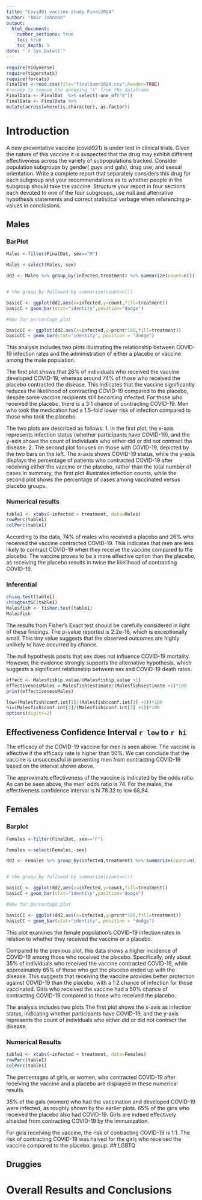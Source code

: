 ```yaml
---
title: "Covid91 vaccine study Final2024"
author: "Amir Johnson"
output: 
  html_document:
    number_sections: true
    toc: true
    toc_depth: 5
date: "`r Sys.Date()`" 
---
```


```r
require(tidyverse)
require(tigerstats)
require(forcats)
FinalDat <-read.csv(file="finalSumr2024.csv",header=TRUE)
#recode to remove the annoying "X" from the dataframe
FinalData <- FinalDat  %>% select(-one_of("X"))
FinalData <- FinalData %>%
mutate(across(where(is.character), as.factor))
```

# Introduction

A new  preventative vaccine (covid921) is under test in clinical trials. Given the nature of this vaccine it is suspected that the drug may exhibit different effectiveness across the variety of subpopulations tracked. Consider population subgroups by gender( guys and gals), drug use, and sexual orientation. Write a complete report that separately considers this drug for each subgroup and your recommendations as to whether people in the subgroup should take the vaccine. Structure your report in four sections each devoted to one of the four subgroups, use null and alternative hypothesis statements and correct statistical verbage when referencing p-values in conclusions.

## Males

### BarPlot
```r
Males <-filter(FinalDat, sex=="M")
```


```r
Males <-select(Males,-sex)
```

```r
dd2 <- Males %>% group_by(infected,treatment) %>% summarize(count=n()) %>% mutate(prcnt=count/sum(count))


# the group_by followed by summarize(count=n())

basicC <- ggplot(dd2,aes(x=infected,y=count,fill=treatment))
basicC + geom_bar(stat="identity",position="dodge")

#Now for percentage plot

basicCC <- ggplot(dd2,aes(x=infected,y=prcnt*100,fill=treatment)) 
basicCC + geom_bar(stat="identity", position = "dodge")
```

This analysis includes two plots illustrating the relationship between COVID-19 infection rates and the administration of either a placebo or vaccine among the male population.

The first plot shows that 26% of individuals who received the vaccine developed COVID-19, whereas around 74% of those who received the placebo contracted the disease. This indicates that the vaccine significantly reduces the likelihood of contracting COVID-19 compared to the placebo, despite some vaccine recipients still becoming infected. For those who received the placebo, there is a 3:1 chance of contracting COVID-19. Men who took the medication had a 1.5-fold lower risk of infection compared to those who took the placebo.

The two plots are described as follows:
1. In the first plot, the x-axis represents infection status (whether participants have COVID-19), and the y-axis shows the count of individuals who either did or did not contract the disease.
2. The second plot focuses on those with COVID-19, depicted by the two bars on the left. The x-axis shows 
COVID-19 status, while the y-axis displays the percentage of patients who contracted COVID-19 after receiving
either the vaccine or the placebo, rather than the total number of cases.In summary, the first plot 
illustrates infection counts, while the second plot shows the percentage of cases among vaccinated versus 
placebo groups.

### Numerical results

```r
table1 <- xtabs(~infected + treatment, data=Males)
rowPerc(table1)
colPerc(table1)
```

According to the data, 74% of males who received a placebo and 26% who received the vaccine contracted COVID-19. This indicates that men are less likely to contract COVID-19 when they receive the vaccine compared to the placebo. The vaccine proves to be a more effective option than the placebo, as receiving the placebo results in twice the likelihood of contracting COVID-19.

### Inferential 

```r
chisq.test(table1)
chisqtestGC(table1)
Malesfish <- fisher.test(table1)
Malesfish
```


The results from Fisher's Exact test should be carefully considered in light of these findings. The p-value reported is 2.2e-16, which is exceptionally small. This tiny value suggests that the observed outcomes are highly unlikely to have occurred by chance.

The null hypothesis posits that sex does not influence COVID-19 mortality. However, the evidence strongly supports the alternative hypothesis, which suggests a significant relationship between sex and COVID-19 death rates.



```r
effect <- Malesfish$p.value/(Malesfish$p.value +1)
effectivenessMales = Malesfish$estimate/(Malesfish$estimate +1)*100
print(effectivenessMales)
```

```r
low=(Malesfish$conf.int[1]/(Malesfish$conf.int[1] +1))*100
hi=(Malesfish$conf.int[2]/(Malesfish$conf.int[2] +1))*100
options(digits=2)
```

## Effectiveness Confidence Interval `r low`  to `r hi`

The efficacy of the COVID-19 vaccine for men is seen above. The vaccine is effective if the efficacy rate is higher than 50%. We can conclude that the vaccine is unsuccessful in preventing men from contracting COVID-19 based on the interval shown above. 

The approximate effectiveness of the vaccine is indicated by the odds ratio. As can be seen above, the men' odds ratio is 74. For the males, the effectiveness confidence interval is hi 78.32 to low 68,84. 

## Females
### Barplot



```r
Females <-filter(FinalDat, sex=="F")
```


```r
Females <-select(Females,-sex)
```



```r
dd2 <- Females %>% group_by(infected,treatment) %>% summarize(count=n()) %>% mutate(prcnt=count/sum(count))


# the group_by followed by summarize(count=n())

basicC <- ggplot(dd2,aes(x=infected,y=count,fill=treatment))
basicC + geom_bar(stat="identity",position="dodge")

#Now for percentage plot

basicCC <- ggplot(dd2,aes(x=infected,y=prcnt*100,fill=treatment)) 
basicCC + geom_bar(stat="identity", position = "dodge")
```
This plot examines the female population's COVID-19 infection rates in relation to whether they received the vaccine or a placebo.

Compared to the previous plot, this data shows a higher incidence of COVID-19 among those who received the placebo. Specifically, only about 35% of individuals who received the vaccine contracted COVID-19, while approximately 65% of those who got the placebo ended up with the disease. This suggests that receiving the vaccine provides better protection against COVID-19 than the placebo, with a 1:2 chance of infection for those vaccinated. Girls who received the vaccine had a 50% chance of contracting COVID-19 compared to those who received the placebo.

The analysis includes two plots The first plot shows the x-axis as infection status, indicating whether participants have COVID-19, and the y-axis represents the count of individuals who either did or did not contract the disease.


### Numerical Results

```r
table1 <- xtabs(~infected + treatment, data=Females)
rowPerc(table1)
colPerc(table1)
```

The percentages of girls, or women, who contracted COVID-19 after receiving the vaccine and a placebo are displayed in these numerical results. 

35% of the gals (women) who had the vaccination and developed COVID-19 were infected, as roughly shown by the earlier plots. 65% of the girls who received the placebo also had COVID-19. Girls are indeed effectively shielded from contracting COVID-19 by the immunization.

For girls receiving the vaccine, the risk of contracting COVID-19 is 1:1. The risk of contracting COVID-19 was halved for the girls who received the vaccine compared to the placebo. group.
## LGBTQ



## Druggies


# Overall Results and Conclusions
